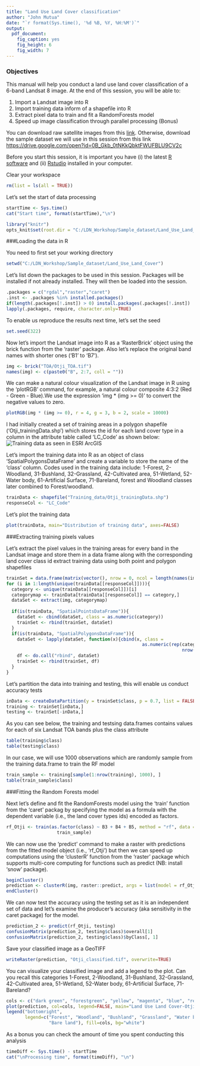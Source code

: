 ```yaml
---
title: "Land Use Land Cover classification"
author: "John Mutua"
date: "`r format(Sys.time(), '%d %B, %Y, %H:%M')`"
output:
  pdf_document:
    fig_caption: yes
    fig_height: 6
    fig_width: 7
---
```


### Objectives
This manual will help you conduct a land use land cover classification of a 
6-band Landsat 8 image. At the end of this session, you will be able to:

1.  Import a Landsat image into R 
2.  Import training data inform of a shapefile into R
3.  Extract pixel data to train and fit a RandomForests model
4.  Speed up image classification through parallel processing (Bonus)

You can download raw satellite images from this 
[link](http://earthexplorer.usgs.gov/). Otherwise,
download the sample dataset we will use in this session from this 
link <https://drive.google.com/open?id=0B_Gkb_0tNKkQbktFWUFBLU9CV2c>

Before you start this session, it is important you have (i) the latest 
[R software](https://cran.r-project.org/bin/windows/base/) and (ii) 
[Rstudio](https://www.rstudio.com/) installed in your computer.

Clear your workspace
```r
rm(list = ls(all = TRUE))
```

Let's set the start of data processing
```r
startTime <- Sys.time()
cat("Start time", format(startTime),"\n")
```

```r
library("knitr")
opts_knit$set(root.dir = "C:/LDN_Workshop/Sample_dataset/Land_Use_Land_Cover")
```

###Loading the data in R

You need to first set your working directory
```r
setwd("C:/LDN_Workshop/Sample_dataset/Land_Use_Land_Cover")
```

Let's list down the packages to be used in this session. Packages will be 
installed if not already installed. They will then be loaded into the session.
```r
.packages = c("rgdal","raster","caret")
.inst <- .packages %in% installed.packages()
if(length(.packages[!.inst]) > 0) install.packages(.packages[!.inst])
lapply(.packages, require, character.only=TRUE)
```

To enable us reproduce the results next time, let's set the seed
```r
set.seed(322)
```

Now let’s import the Landsat image into R as a 'RasterBrick' object using the 
brick function from the 'raster' package. Also let’s replace the original band 
names with shorter ones (‘B1’ to ‘B7’).
```r
img <- brick("TOA/Otji_TOA.tif")
names(img) <- c(paste0("B", 2:7, coll = "")) 
```

We can make a natural colour visualization of the Landsat image in R using the 
'plotRGB' command, for example, a natural colour composite 4:3:2  (Red - Green 
- Blue).We use the expression 'img * (img >= 0)' to convert the negative values 
to zero.
```r
plotRGB(img * (img >= 0), r = 4, g = 3, b = 2, scale = 10000)
```

I had initially created a set of training areas in a polygon shapefile 
('Otji_trainingData.shp') 
which stores the id for each land cover type in a column in the attribute table 
called ‘LC_Code’ as shown below:
![Training data as seen in ESRI ArcGIS](C:/LDN_Workshop/Sample_dataset/Land_Use_Land_Cover/figures/training_data_screenshot.png)

Let's import the training data into R as an object of class
'SpatialPolygonsDataFrame' and create a variable to store the name of the 
'class' column. Codes used in the training data include: 1-Forest, 2-Woodland, 
31-Bushland, 32-Grassland, 42-Cultivated area, 51-Wetland, 52-Water body, 
61-Artificial Surface, 71-Bareland, forest and Woodland classes later combined 
to Forest/woodland.
```r
trainData <- shapefile("Training_data/Otji_trainingData.shp")
responseCol <- "LC_Code"
```

Let's plot the training data
```r
plot(trainData, main="Distribution of training data", axes=FALSE)
```

###Extracting training pixels values

Let's extract the pixel values in the training areas for every band in the 
Landsat image and store them in a data frame along with the corresponding land 
cover class id extract training data using both point and polygon shapefiles
```r
trainSet = data.frame(matrix(vector(), nrow = 0, ncol = length(names(img)) + 1))
for (i in 1:length(unique(trainData[[responseCol]]))){
  category <- unique(trainData[[responseCol]])[i]
  categorymap <- trainData[trainData[[responseCol]] == category,]
  dataSet <- extract(img, categorymap)
  
  if(is(trainData, "SpatialPointsDataFrame")){
    dataSet <- cbind(dataSet, class = as.numeric(category))
    trainSet <- rbind(trainSet, dataSet)
  }
  if(is(trainData, "SpatialPolygonsDataFrame")){
    dataSet <- lapply(dataSet, function(x){cbind(x, class = 
                                                   as.numeric(rep(category, 
                                                                  nrow(x))))})
    df <- do.call("rbind", dataSet)
    trainSet <- rbind(trainSet, df)
  }
}
```

Let's partition the data into training and testing, this will enable us conduct 
accuracy tests
```r
inData <- createDataPartition(y = trainSet$class, p = 0.7, list = FALSE)
training <- trainSet[inData,]
testing <- trainSet[-inData,]
```

As you can see below, the training and testsing data.frames contains values for 
each of six Landsat TOA bands plus the class attribute
```r
table(training$class)
table(testing$class)
```

In our case, we will use 1000 observations which are randomly sample from the 
training data.frame to train the RF model
```r
train_sample <- training[sample(1:nrow(training), 1000), ]
table(train_sample$class)
```

###Fitting the Random Forests model

Next let's define and fit the RandomForests model using the 'train' function 
from the 'caret' packag by specifying the model as a formula with the dependent
variable (i.e., the land cover types ids) encoded as factors.
```r
rf_Otji <- train(as.factor(class) ~ B3 + B4 + B5, method = "rf", data =  
                   train_sample)
```

We can now use the 'predict' command to make a raster with predictions from the 
fitted model object (i.e., 'rf_Otji') but then we can speed up computations 
using the 'clusterR' function from the 'raster' package which supports 
multi-core computing for functions such as predict (NB: install 'snow' package).
```r
beginCluster()
prediction <- clusterR(img, raster::predict, args = list(model = rf_Otji))
endCluster()
```

We can now test the accuracy using the testing set as it is an independent set 
of data and let’s examine the producer’s accuracy (aka sensitivity in the caret 
package) for the model.
```r
prediction_2 <- predict(rf_Otji, testing)
confusionMatrix(prediction_2, testing$class)$overall[1]
confusionMatrix(prediction_2, testing$class)$byClass[, 1]
```

Save your classified image as a GeoTIFF
```r
writeRaster(prediction, "Otji_classified.tif", overwrite=TRUE)
```

You can visualize your classified image and add a legend to the plot. Can you 
recall this categories 1-Forest, 2-Woodland, 31-Bushland, 32-Grassland, 
42-Cultivated area, 51-Wetland, 52-Water body, 61-Artificial Surface, 
71-Bareland?
```r
cols <- c("dark green", "forestgreen", "yellow", "magenta", "blue", "red")
plot(prediction, col=cols, legend=FALSE, main="Land Use Land Cover-Otjiwarongo")
legend("bottomright", 
       legend=c("Forest", "Woodland", "Bushland", "Grassland", "Water body", 
                "Bare land"), fill=cols, bg="white")
```

As a bonus you can check the amount of time you spent conducting this analysis
```r
timeDiff <- Sys.time() - startTime
cat("\nProcessing time", format(timeDiff), "\n")
```
